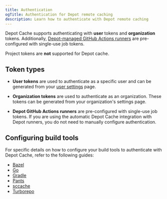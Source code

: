 ```yaml
---
title: Authentication
ogTitle: Authentication for Depot remote caching
description: Learn how to authenticate with Depot remote caching
---
```


Depot Cache supports authenticating with **user** tokens and **organization** tokens. Additionally, [Depot-managed GitHub Actions runners](/docs/github-actions/overview) are pre-configured with single-use job tokens.

Project tokens are **not** supported for Depot cache.

## Token types

- **User tokens** are used to authenticate as a specific user and can be generated from your [user settings](/settings) page.

- **Organization tokens** are used to authenticate as an organization. These tokens can be generated from your organization's settings page.

- **Depot GitHub Actions runners** are pre-configured with single-use job tokens. If you are using the automatic Depot Cache integration with Depot runners, you do not need to manually configure authentication.

## Configuring build tools

For specific details on how to configure your build tools to authenticate with Depot Cache, refer to the following guides:

- [Bazel](/docs/cache/reference/bazel)
- [Go](/docs/cache/reference/gocache)
- [Gradle](/docs/cache/reference/gradle)
- [Pants](/docs/cache/reference/pants)
- [sccache](/docs/cache/reference/sccache)
- [Turborepo](/docs/cache/reference/turbo)
